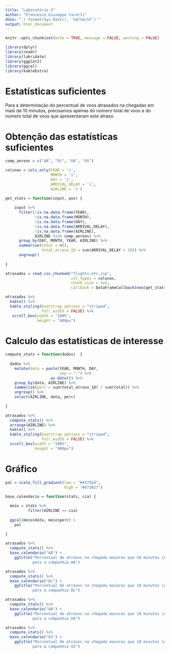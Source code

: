 ```yaml
---
title: "Laboratório 2"
author: "Francesco Giuseppe Carotti"
date: "`r format(Sys.Date(), '%d/%m/%Y')`"
output: html_document
---
```


```r

knitr::opts_chunk$set(echo = TRUE, message = FALSE, warning = FALSE)

```

```r

library(dplyr)
library(readr)
library(lubridate)
library(ggplot2)
library(ggcal)
library(kableExtra)

```


# Estatísticas suficientes

Para a determinação do percentual de voos atrasados na chegadas em mais de 10 minutos, precisamos apenas do número total de voos e do número total de voos que apresentaram este atraso. 

# Obtenção das estatísticas suficientes


```r

comp_aereas = c("AA", "DL", "UA", "US")

colunas = cols_only(YEAR = 'i', 
                    MONTH = 'i', 
                    DAY = 'i',
                    ARRIVAL_DELAY = 'i', 
                    AIRLINE = 'c')

get_stats = function(input, pos) {
  
    input %>% 
      filter(!is.na.data.frame(YEAR),
             !is.na.data.frame(MONTH),
             !is.na.data.frame(DAY),
             !is.na.data.frame(ARRIVAL_DELAY),
             !is.na.data.frame(AIRLINE),
             AIRLINE %in% comp_aereas) %>% 
      group_by(DAY, MONTH, YEAR, AIRLINE) %>% 
      summarise(total = n(),
                total_atraso_10 = sum(ARRIVAL_DELAY > 10)) %>% 
      ungroup()
  
}

atrasados = read_csv_chunked("flights-etc.zip", 
                             col_types = colunas,
                             chunk_size = 1e5, 
                             callback = DataFrameCallback$new(get_stats)) 

atrasados %>% 
  kable() %>% 
  kable_styling(bootstrap_options = "striped", 
                full_width = FALSE) %>% 
   scroll_box(width = "100%", 
              height = "400px")

```

# Calculo das estatísticas de interesse

```r

compute_stats = function(dados)  {
  
  dados %>% 
    mutate(data = paste(YEAR, MONTH, DAY, 
                        sep = "-") %>% 
                    as_date()) %>% 
    group_by(data, AIRLINE) %>% 
    summarise(perc = sum(total_atraso_10) / sum(total)) %>% 
    ungroup() %>% 
    select(AIRLINE, data, perc)
  
}

atrasados %>% 
  compute_stats() %>% 
  arrange(AIRLINE) %>% 
  kable() %>% 
  kable_styling(bootstrap_options = "striped", 
                full_width = FALSE) %>% 
  scroll_box(width = "100%", 
             height = "400px")

```

# Gráfico

```r

pal = scale_fill_gradient(low = "#4575b4",
                          high = "#d73027")

base_calendario = function(stats, cia) {
  
  meio = stats %>% 
          filter(AIRLINE == cia)
  
  ggcal(meio$data, meio$perc) +
    pal
    
}

atrasados %>% 
  compute_stats() %>% 
  base_calendario("AA") +
    ggtitle("Percentual de atrasos na chegada maiores que 10 minutos \n 
            para a companhia AA")

atrasados %>% 
  compute_stats() %>% 
  base_calendario("DL") +
    ggtitle("Percentual de atrasos na chegada maiores que 10 minutos \n 
            para a companhia DL")

atrasados %>% 
  compute_stats() %>% 
  base_calendario("UA") +
    ggtitle("Percentual de atrasos na chegada maiores que 10 minutos \n 
            para a companhia UA")

atrasados %>% 
  compute_stats() %>% 
  base_calendario("US") +
    ggtitle("Percentual de atrasos na chegada maiores que 10 minutos \n 
            para a companhia US")

```